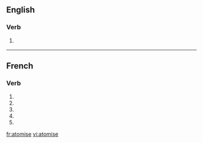 {{see|atomisé}}

==English==

===Verb===
{{en-verb|atomis|es}}

# {{UK}} {{alternative spelling of|atomize}}

----

==French==

===Verb===
{{fr-verb-form}}

# {{form of|[[first-person|First-person]] [[singular]] [[present indicative]]|[[atomiser#French|atomiser]]|lang=French}}
# {{form of|[[third-person|Third-person]] [[singular]] [[present indicative]]|[[atomiser#French|atomiser]]|lang=French}}
# {{form of|First-person singular [[present subjunctive]]|atomiser#French|atomiser|lang=French}}
# {{form of|[[third-person|Third-person]] singular [[present subjunctive]]|atomiser#French|atomiser|lang=French}}
# {{form of|Second-person singular [[imperative]]|atomiser#French|atomiser|lang=French}}

[[fr:atomise]]
[[vi:atomise]]